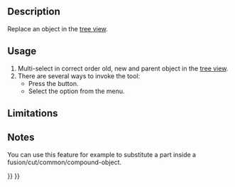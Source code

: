 <languages/>
<translate>

<!--T:7-->
{{Docnav
|
|[[OpenSCAD_RemoveSubtree|Remove Subtree]]
|[[OpenSCAD_Workbench|OpenSCAD]]
|IconL=
|IconR=OpenSCAD_RemoveSubtree.svg
|IconC=Workbench_OpenSCAD.svg
}}

<!--T:1-->
{{GuiCommand
|Name=OpenSCAD ReplaceObject‏‎
|MenuLocation=OpenSCAD → Replace Object
|Workbenches=[[OpenSCAD_Workbench|OpenSCAD]]
}}

==Description== <!--T:11--> 

<!--T:2-->
Replace an object in the [[Tree_view|tree view]].

==Usage== <!--T:12--> 

<!--T:3-->
# Multi-select in correct order old, new and parent object in the [[Tree_view|tree view]].
# There are several ways to invoke the tool:
#* Press the {{Button|[[Image:OpenSCAD_ReplaceObject.svg|16px]] [[OpenSCAD_ReplaceObject|Replace Object]]}} button.
#* Select the {{MenuCommand|OpenSCAD → [[Image:OpenSCAD_ReplaceObject.svg|32px]] Replace Object}} option from the menu.

==Limitations== <!--T:4-->


==Notes== <!--T:13--> 

<!--T:5-->
You can use this feature for example to substitute a part inside a fusion/cut/common/compound-object.


<!--T:8-->
{{Docnav
|
|[[OpenSCAD_RemoveSubtree|Remove Subtree]]
|[[OpenSCAD_Workbench|OpenSCAD]]
|IconL=
|IconR=OpenSCAD_RemoveSubtree.svg
|IconC=Workbench_OpenSCAD.svg
}}

</translate>
{{OpenSCAD_Tools_navi{{#translation:}}}}
{{Userdocnavi{{#translation:}}}}